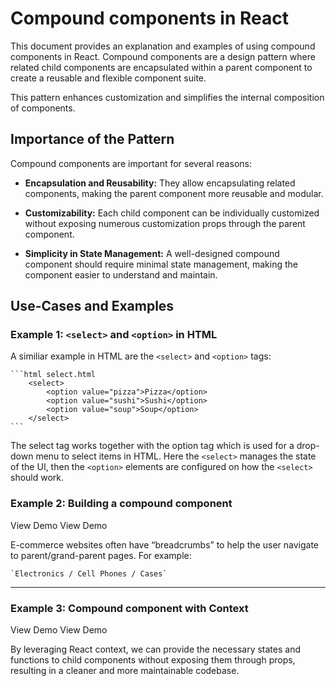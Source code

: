 
# Compound components in React

This document provides an explanation and examples of using compound components in React. Compound components are a design pattern
where related child components are encapsulated within a parent component to create a reusable and flexible component suite.

This pattern enhances customization and simplifies the internal composition of components.

## Importance of the Pattern

Compound components are important for several reasons:

- **Encapsulation and Reusability:** They allow encapsulating related components, making the parent component more reusable and modular.

- **Customizability:** Each child component can be individually customized without exposing numerous customization props through the parent component.

- **Simplicity in State Management:** A well-designed compound component should require minimal state management, making the component easier to understand and maintain.

## Use-Cases and Examples

### Example 1: `<select>` and `<option>` in HTML

A similiar example in HTML are the `<select>` and `<option>` tags:

    ```html select.html
        <select>
            <option value="pizza">Pizza</option>
            <option value="sushi">Sushi</option>
            <option value="soup">Soup</option>
        </select>
    ```

The select tag works together with the option tag which is used for a drop-down menu to select items in HTML. Here the `<select>` manages the state of the UI, then the `<option>` elements are configured on how the `<select>` should work.

### Example 2: Building a compound component

<DemoLink destination="/compoundComponent/preview/BreadcrumbsExample">
  View Demo
</DemoLink>

<DemoLink destination="/compoundComponent/preview/BreadcrumbsExample">
  View Demo
</DemoLink>

E-commerce websites often have “breadcrumbs” to help the user navigate to parent/grand-parent pages. For example:

    `Electronics / Cell Phones / Cases`

---

<BreadcrumbDoc />
<div style={{ height: 100 }} />

### Example 3: Compound component with Context

<DemoLink destination="/compoundComponent/preview/TabsExample">
  View Demo
</DemoLink>

<DemoLink destination="/compoundComponent/preview/TabsExample">
  View Demo
</DemoLink>

By leveraging React context, we can provide the necessary states and functions to child components without exposing them through props, resulting in a cleaner and more maintainable codebase.

<TabsDoc />
<div style={{ height: 300 }} />
